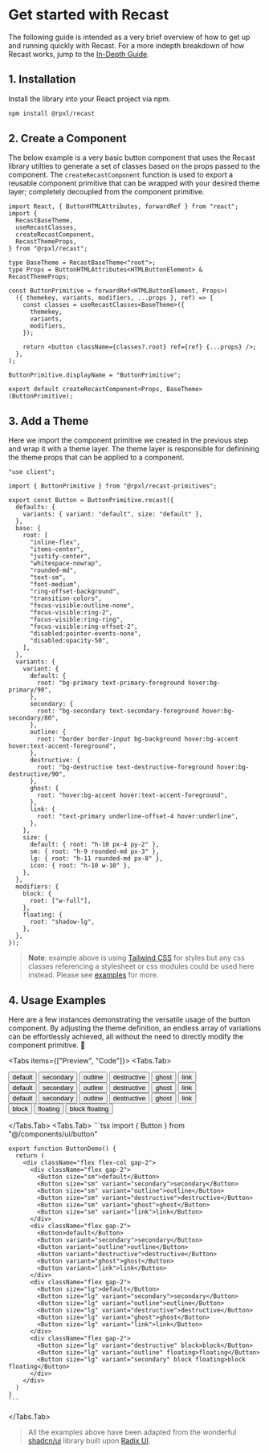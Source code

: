 
# Get started with Recast

The following guide is intended as a very brief overview of how to get up and
running quickly with Recast. For a more indepth breakdown of how Recast works,
jump to the [In-Depth Guide](/in-depth).

## 1. Installation

Install the library into your React project via npm.

```bash copy
npm install @rpxl/recast
```

## 2. Create a Component

The below example is a very basic button component that uses the Recast library
utilties to generate a set of classes based on the props passed to the
component. The `createRecastComponent` function is used to export a reusable
component primitive that can be wrapped with your desired theme layer;
completely decoupled from the component primitive.

```tsx copy showLineNumbers filename="components/primitives/button.tsx"
import React, { ButtonHTMLAttributes, forwardRef } from "react";
import {
  RecastBaseTheme,
  useRecastClasses,
  createRecastComponent,
  RecastThemeProps,
} from "@rpxl/recast";

type BaseTheme = RecastBaseTheme<"root">;
type Props = ButtonHTMLAttributes<HTMLButtonElement> & RecastThemeProps;

const ButtonPrimitive = forwardRef<HTMLButtonElement, Props>(
  ({ themekey, variants, modifiers, ...props }, ref) => {
    const classes = useRecastClasses<BaseTheme>({
      themekey,
      variants,
      modifiers,
    });

    return <button className={classes?.root} ref={ref} {...props} />;
  },
);

ButtonPrimitive.displayName = "ButtonPrimitive";

export default createRecastComponent<Props, BaseTheme>(ButtonPrimitive);
```

## 3. Add a Theme

Here we import the component primitive we created in the previous step and wrap
it with a theme layer. The theme layer is responsible for definining the theme
props that can be applied to a component.

```tsx copy showLineNumbers filename="components/ui/button.ts"
"use client";

import { ButtonPrimitive } from "@rpxl/recast-primitives";

export const Button = ButtonPrimitive.recast({
  defaults: {
    variants: { variant: "default", size: "default" },
  },
  base: {
    root: [
      "inline-flex",
      "items-center",
      "justify-center",
      "whitespace-nowrap",
      "rounded-md",
      "text-sm",
      "font-medium",
      "ring-offset-background",
      "transition-colors",
      "focus-visible:outline-none",
      "focus-visible:ring-2",
      "focus-visible:ring-ring",
      "focus-visible:ring-offset-2",
      "disabled:pointer-events-none",
      "disabled:opacity-50",
    ],
  },
  variants: {
    variant: {
      default: {
        root: "bg-primary text-primary-foreground hover:bg-primary/90",
      },
      secondary: {
        root: "bg-secondary text-secondary-foreground hover:bg-secondary/80",
      },
      outline: {
        root: "border border-input bg-background hover:bg-accent hover:text-accent-foreground",
      },
      destructive: {
        root: "bg-destructive text-destructive-foreground hover:bg-destructive/90",
      },
      ghost: {
        root: "hover:bg-accent hover:text-accent-foreground",
      },
      link: {
        root: "text-primary underline-offset-4 hover:underline",
      },
    },
    size: {
      default: { root: "h-10 px-4 py-2" },
      sm: { root: "h-9 rounded-md px-3" },
      lg: { root: "h-11 rounded-md px-8" },
      icon: { root: "h-10 w-10" },
    },
  },
  modifiers: {
    block: {
      root: ["w-full"],
    },
    floating: {
      root: "shadow-lg",
    },
  },
});
```

> **Note**: example above is using [Tailwind CSS](https://tailwindcss.com/) for
> styles but any css classes referencing a stylesheet or css modules could be
> used here instead. Please see [examples]() for more.

## 4. Usage Examples

Here are a few instances demonstrating the versatile usage of the button
component. By adjusting the theme definition, an endless array of variations can
be effortlessly achieved, all without the need to directly modify the component
primitive. 🦄

<Tabs items={["Preview", "Code"]}>
  <Tabs.Tab>
    <ComponentPreview>
      <div className="flex flex-col gap-2">
        <div className="flex gap-2">
          <Button size="sm">default</Button>
          <Button size="sm" variant="secondary">secondary</Button>
          <Button size="sm" variant="outline">outline</Button>
          <Button size="sm" variant="destructive">destructive</Button>
          <Button size="sm" variant="ghost">ghost</Button>
          <Button size="sm" variant="link">link</Button>
        </div>
        <div className="flex gap-2">
          <Button>default</Button>
          <Button variant="secondary">secondary</Button>
          <Button variant="outline">outline</Button>
          <Button variant="destructive">destructive</Button>
          <Button variant="ghost">ghost</Button>
          <Button variant="link">link</Button>
        </div>
        <div className="flex gap-2">
          <Button size="lg">default</Button>
          <Button size="lg" variant="secondary">secondary</Button>
          <Button size="lg" variant="outline">outline</Button>
          <Button size="lg" variant="destructive">destructive</Button>
          <Button size="lg" variant="ghost">ghost</Button>
          <Button size="lg" variant="link">link</Button>
        </div>
        <div className="flex gap-2">
          <Button size="lg" variant="destructive" block>block</Button>
          <Button size="lg" variant="outline" floating>floating</Button>
          <Button size="lg" variant="secondary" block floating>block floating</Button>
        </div>
      </div>
    </ComponentPreview>

  </Tabs.Tab>
  <Tabs.Tab>
    ```tsx
    import { Button } from "@/components/ui/button"
    
    export function ButtonDemo() {
      return (
        <div className="flex flex-col gap-2">
          <div className="flex gap-2">
            <Button size="sm">default</Button>
            <Button size="sm" variant="secondary">secondary</Button>
            <Button size="sm" variant="outline">outline</Button>
            <Button size="sm" variant="destructive">destructive</Button>
            <Button size="sm" variant="ghost">ghost</Button>
            <Button size="sm" variant="link">link</Button>
          </div>
          <div className="flex gap-2">
            <Button>default</Button>
            <Button variant="secondary">secondary</Button>
            <Button variant="outline">outline</Button>
            <Button variant="destructive">destructive</Button>
            <Button variant="ghost">ghost</Button>
            <Button variant="link">link</Button>
          </div>
          <div className="flex gap-2">
            <Button size="lg">default</Button>
            <Button size="lg" variant="secondary">secondary</Button>
            <Button size="lg" variant="outline">outline</Button>
            <Button size="lg" variant="destructive">destructive</Button>
            <Button size="lg" variant="ghost">ghost</Button>
            <Button size="lg" variant="link">link</Button>
          </div>
          <div className="flex gap-2">
            <Button size="lg" variant="destructive" block>block</Button>
            <Button size="lg" variant="outline" floating>floating</Button>
            <Button size="lg" variant="secondary" block floating>block floating</Button>
          </div>
        </div>
      )
    }
    ```
  </Tabs.Tab>
</Tabs>

> All the examples above have been adapted from the wonderful
> [shadcn/ui](https://ui.shadcn.com/) library built upon
> [Radix UI](https://www.radix-ui.com/).
